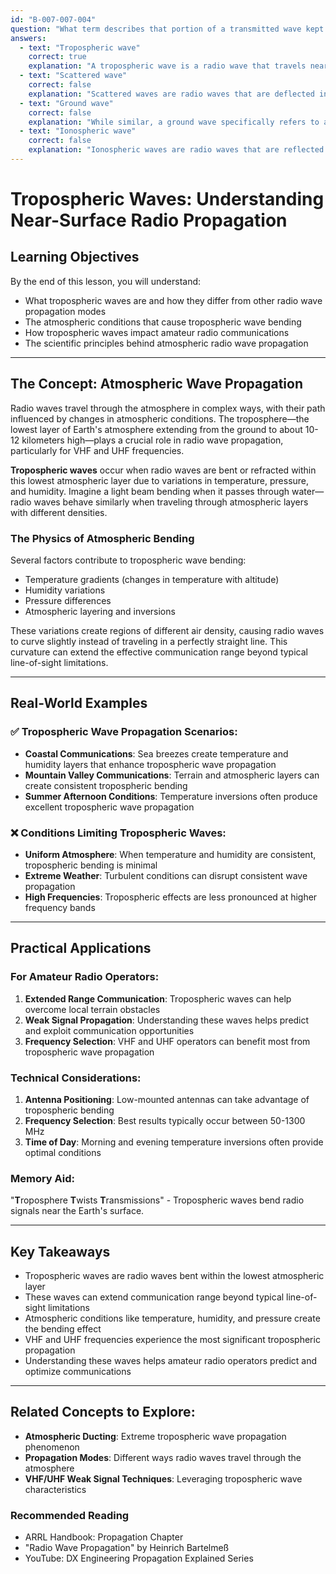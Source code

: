 ```yaml
---
id: "B-007-007-004"
question: "What term describes that portion of a transmitted wave kept close to the Earth's surface due to bending in the atmosphere?"
answers:
  - text: "Tropospheric wave"
    correct: true
    explanation: "A tropospheric wave is a radio wave that travels near the Earth's surface by being bent or refracted within the troposphere, the lowest layer of Earth's atmosphere. This bending occurs due to variations in atmospheric temperature, density, and humidity, which cause the radio wave to follow a curved path that keeps it closer to the ground than a straight-line transmission would. This phenomenon can extend the range of VHF and UHF communications beyond typical line-of-sight limitations."
  - text: "Scattered wave"
    correct: false
    explanation: "Scattered waves are radio waves that are deflected in multiple directions by atmospheric particles, terrain, or objects, but do not specifically describe waves that remain close to the Earth's surface. Scattering can occur in various atmospheric layers and does not inherently imply a consistent bending near the ground like a tropospheric wave."
  - text: "Ground wave"
    correct: false
    explanation: "While similar, a ground wave specifically refers to a radio wave that travels along the Earth's surface by following the curvature of the ground, primarily through direct interaction with the Earth's surface. Tropospheric waves are distinguished by their bending within the atmospheric layers, rather than direct surface propagation."
  - text: "Ionospheric wave"
    correct: false
    explanation: "Ionospheric waves are radio waves that are reflected or refracted by the ionosphere, a layer of charged particles high in the Earth's atmosphere. These waves typically travel much higher above the Earth's surface and are used for long-distance HF communications, unlike tropospheric waves which remain close to the ground."
---
```


# Tropospheric Waves: Understanding Near-Surface Radio Propagation

## Learning Objectives
By the end of this lesson, you will understand:
- What tropospheric waves are and how they differ from other radio wave propagation modes
- The atmospheric conditions that cause tropospheric wave bending
- How tropospheric waves impact amateur radio communications
- The scientific principles behind atmospheric radio wave propagation

---

## The Concept: Atmospheric Wave Propagation

Radio waves travel through the atmosphere in complex ways, with their path influenced by changes in atmospheric conditions. The troposphere—the lowest layer of Earth's atmosphere extending from the ground to about 10-12 kilometers high—plays a crucial role in radio wave propagation, particularly for VHF and UHF frequencies.

**Tropospheric waves** occur when radio waves are bent or refracted within this lowest atmospheric layer due to variations in temperature, pressure, and humidity. Imagine a light beam bending when it passes through water—radio waves behave similarly when traveling through atmospheric layers with different densities.

### The Physics of Atmospheric Bending

Several factors contribute to tropospheric wave bending:
- Temperature gradients (changes in temperature with altitude)
- Humidity variations
- Pressure differences
- Atmospheric layering and inversions

These variations create regions of different air density, causing radio waves to curve slightly instead of traveling in a perfectly straight line. This curvature can extend the effective communication range beyond typical line-of-sight limitations.

---

## Real-World Examples

### ✅ Tropospheric Wave Propagation Scenarios:
- **Coastal Communications**: Sea breezes create temperature and humidity layers that enhance tropospheric wave propagation
- **Mountain Valley Communications**: Terrain and atmospheric layers can create consistent tropospheric bending
- **Summer Afternoon Conditions**: Temperature inversions often produce excellent tropospheric wave propagation

### ❌ Conditions Limiting Tropospheric Waves:
- **Uniform Atmosphere**: When temperature and humidity are consistent, tropospheric bending is minimal
- **Extreme Weather**: Turbulent conditions can disrupt consistent wave propagation
- **High Frequencies**: Tropospheric effects are less pronounced at higher frequency bands

---

## Practical Applications

### For Amateur Radio Operators:
1. **Extended Range Communication**: Tropospheric waves can help overcome local terrain obstacles
2. **Weak Signal Propagation**: Understanding these waves helps predict and exploit communication opportunities
3. **Frequency Selection**: VHF and UHF operators can benefit most from tropospheric wave propagation

### Technical Considerations:
1. **Antenna Positioning**: Low-mounted antennas can take advantage of tropospheric bending
2. **Frequency Selection**: Best results typically occur between 50-1300 MHz
3. **Time of Day**: Morning and evening temperature inversions often provide optimal conditions

### Memory Aid:
"**T**roposphere **T**wists **T**ransmissions" - Tropospheric waves bend radio signals near the Earth's surface.

---

## Key Takeaways

- Tropospheric waves are radio waves bent within the lowest atmospheric layer
- These waves can extend communication range beyond typical line-of-sight limitations
- Atmospheric conditions like temperature, humidity, and pressure create the bending effect
- VHF and UHF frequencies experience the most significant tropospheric propagation
- Understanding these waves helps amateur radio operators predict and optimize communications

---

## Related Concepts to Explore:
- **Atmospheric Ducting**: Extreme tropospheric wave propagation phenomenon
- **Propagation Modes**: Different ways radio waves travel through the atmosphere
- **VHF/UHF Weak Signal Techniques**: Leveraging tropospheric wave characteristics

### Recommended Reading
- ARRL Handbook: Propagation Chapter
- "Radio Wave Propagation" by Heinrich Bartelmeß
- YouTube: DX Engineering Propagation Explained Series